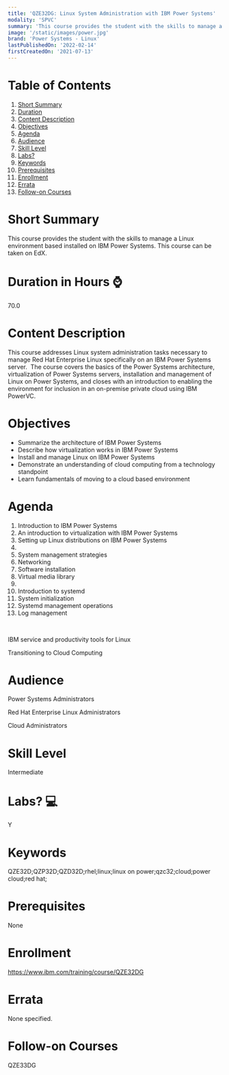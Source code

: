 ```yaml
---
title: 'QZE32DG: Linux System Administration with IBM Power Systems'
modality: 'SPVC'
summary: 'This course provides the student with the skills to manage a Linux environment based installed on IBM Power Systems. This course can be taken on EdX.'
image: '/static/images/power.jpg'
brand: 'Power Systems - Linux'
lastPublishedOn: '2022-02-14'
firstCreatedOn: '2021-07-13'
---
```

# Table of Contents
1.  [Short Summary](#short-summary)
2.  [Duration](#duration-in-hours-)
3.  [Content Description](#content-description)
4.  [Objectives](#objectives)
5.  [Agenda](#agenda)
6.  [Audience](#audience)
7.  [Skill Level](#skill-level)
8.  [Labs?](#labs-)
9.  [Keywords](#keywords)
10. [Prerequisites](#prerequisites)
11. [Enrollment](#enrollment)
12. [Errata](#errata)
13. [Follow-on Courses](#follow-on-courses)

# Short Summary
This course provides the student with the skills to manage a Linux environment based installed on IBM Power Systems. This course can be taken on EdX.

# Duration in Hours ⌚
70.0

# Content Description
This course addresses Linux system administration tasks necessary to manage Red Hat Enterprise Linux specifically on an IBM Power Systems server.  The course covers the basics of the Power Systems architecture, virtualization of Power Systems servers, installation and management of Linux on Power Systems, and closes with an introduction to enabling the environment for inclusion in an on-premise private cloud using IBM PowerVC.



# Objectives
* Summarize the architecture of IBM Power Systems
* Describe how virtualization works in IBM Power Systems
* Install and manage Linux on IBM Power Systems
* Demonstrate an understanding of cloud computing from a technology standpoint
* Learn fundamentals of moving to a cloud based environment


# Agenda
1. Introduction to IBM Power Systems
2. An introduction to virtualization with IBM Power Systems
3. Setting up Linux distributions on IBM Power Systems
4. 
5. System management strategies
6. Networking
7. Software installation
8. Virtual media library
9. 
10. Introduction to systemd
11. System initialization
12. Systemd management operations
13. Log management

 

IBM service and productivity tools for Linux

Transitioning to Cloud Computing



# Audience
Power Systems Administrators

Red Hat Enterprise Linux Administrators

Cloud Administrators



# Skill Level
Intermediate        

# Labs? 💻
Y

# Keywords
QZE32D;QZP32D;QZD32D;rhel;linux;linux on power;qzc32;cloud;power cloud;red hat;

# Prerequisites
None



# Enrollment
https://www.ibm.com/training/course/QZE32DG

# Errata
None specified.

# Follow-on Courses
QZE33DG

